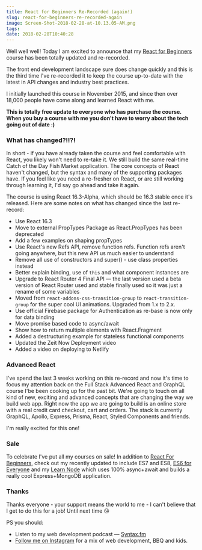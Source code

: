 ```yaml
---
title: React for Beginners Re-Recorded (again!)
slug: react-for-beginners-re-recorded-again
image: Screen-Shot-2018-02-28-at-10.13.05-AM.png
tags: 
date: 2018-02-28T10:40:28
---
```


Well well well! Today I am excited to announce that my <a href="https://reactforbeginners.com">React for Beginners</a> course has been totally updated and re-recorded.

The front end development landscape sure does change quickly and this is the third time I've re-recorded it to keep the course up-to-date with the latest in API changes and industry best practices.

I initially launched this course in November 2015, and since then over 18,000 people have come along and learned React with me.

<strong>This is totally free update to everyone who has purchase the course. When you buy a course with me you don't have to worry about the tech going out of date :) </strong>

<h3>What has changed?!!?!</h3>

In short - if you have already taken the course and feel comfortable with React, you likely won't need to re-take it. We still build the same real-time Catch of the Day Fish Market application. The core concepts of React haven't changed, but the syntax and many of the supporting packages have. If you feel like you need a re-fresher on React, or are still working through learning it, I'd say go ahead and take it again.

The course is using React 16.3-Alpha, which should be 16.3 stable once it's released. Here are some notes on what has changed since the last re-record:

<ul>
<li>Use React 16.3</li>
<li>Move to external PropTypes Package as React.PropTypes has been deprecated</li>
<li>Add a few examples on shaping propTypes</li>
<li>Use React's new Refs API, remove function refs. Function refs aren't going anywhere, but this new API us much easier to understand</li>
<li>Remove all use of constructors and super() - use class properties instead</li>
<li>Better explain binding, use of <code>this</code> and what component instances are</li>
<li>Upgrade to React Router 4 Final API — the last version used a beta version of React Router used <code><Match></code> and stable finally used <code><Route></code> so it was just a rename of some variables</li>
<li>Moved from <code>react-addons-css-transition-group</code> to <code>react-transition-group</code> for the super cool UI animations. Upgraded from 1.x to 2.x. </li>
<li>Use official Firebase package for Authentication as re-base is now only for data binding</li>
<li>Move promise based code to async/await</li>
<li>Show how to return multiple elements with React.Fragment</li>
<li>Added a destructuring example for stateless functional components </li>
<li>Updated the Zeit Now Deployment video</li>
<li>Added a video on deploying to Netlify </li>
</ul>

<h3>Advanced React</h3>

I've spend the last 3 weeks working on this re-record and now it's time to focus my attention back on the Full Stack Advanced React and GraphQL course I'be been cooking up for the past bit. We're going to touch on all kind of new, exciting and advanced concepts that are changing the way we build web app. Right now the app we are going to build is an online store with a real credit card checkout, cart and orders. The stack is currently GraphQL, Apollo, Express, Prisma, React, Styled Components and friends.

I'm really excited for this one!

<h3>Sale</h3>

To celebrate I've put all my courses on sale! In addition to <a href="https://reactforbeginners.com">React For Beginners</a>,  check out my recently updated to include ES7 and ES8, <a href="https://ES6.io">ES6 for Everyone</a> and my <a href="https://LearnNode.com">Learn Node</a> which uses 100% async+await and builds a really cool Express+MongoDB application.

<h3>Thanks</h3>

Thanks everyone - your support means the world to me - I can't believe that I get to do this for a job!  Until next time 😘

PS you should:

<ul>
<li>Listen to my web development podcast — <a href="https://Syntax.fm">Syntax.fm</a></li>
<li><a href="https://instagram.com/wesbos">Follow me on Instagram</a> for a mix of web development, BBQ and kids. </li>
</ul>